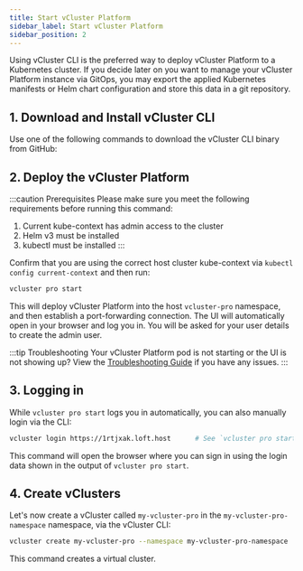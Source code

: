 ```yaml
---
title: Start vCluster Platform
sidebar_label: Start vCluster Platform
sidebar_position: 2
---
```




Using vCluster CLI is the preferred way to deploy vCluster Platform to a Kubernetes cluster. If you decide later
on you want to manage your vCluster Platform instance via GitOps, you may export the applied Kubernetes
manifests or Helm chart configuration and store this data in a git repository.

## 1. Download and Install vCluster CLI

Use one of the following commands to download the vCluster CLI binary from GitHub:

<InstallCLIPartial />

## 2. Deploy the vCluster Platform

:::caution Prerequisites
Please make sure you meet the following requirements
before running this command:
1. Current kube-context has admin access to the cluster
2. Helm v3 must be installed
3. kubectl must be installed
:::

Confirm that you are using the correct host cluster kube-context via `kubectl config current-context` and then run:

```bash
vcluster pro start
```
This will deploy vCluster Platform into the host `vcluster-pro` namespace, and then establish a port-forwarding connection.
The UI will automatically open in your browser and log you in. You will be asked for your user details to create the admin user. 

:::tip Troubleshooting
Your vCluster Platform pod is not starting or the UI is not showing up? View the
[Troubleshooting Guide](./troubleshooting.mdx) if you have any
issues.
:::

## 3. Logging in

While `vcluster pro start` logs you in automatically, you can also manually login via the CLI:

```bash
vcluster login https://1rtjxak.loft.host      # See `vcluster pro start` output for login credentials and your actual sub-domain name (auto-generated).
```

This command will open the browser where you can sign in using the login data shown in the
output of `vcluster pro start`.


## 4. Create vClusters

Let's now create a vCluster called `my-vcluster-pro` in the `my-vcluster-pro-namespace` namespace, via the vCluster CLI:

```bash
vcluster create my-vcluster-pro --namespace my-vcluster-pro-namespace   
```
This command creates a virtual cluster. 